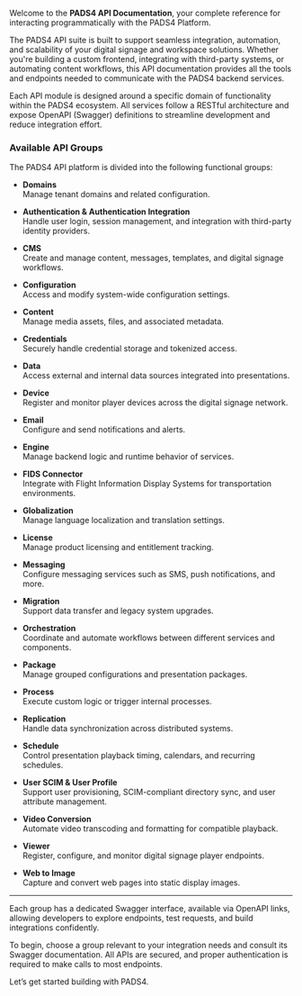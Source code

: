 Welcome to the **PADS4 API Documentation**, your complete reference for interacting programmatically with the PADS4 Platform.

The PADS4 API suite is built to support seamless integration, automation, and scalability of your digital signage and workspace solutions. Whether you're building a custom frontend, integrating with third-party systems, or automating content workflows, this API documentation provides all the tools and endpoints needed to communicate with the PADS4 backend services.

Each API module is designed around a specific domain of functionality within the PADS4 ecosystem. All services follow a RESTful architecture and expose OpenAPI (Swagger) definitions to streamline development and reduce integration effort.

### Available API Groups

The PADS4 API platform is divided into the following functional groups:

- **Domains**  
  Manage tenant domains and related configuration.

- **Authentication & Authentication Integration**  
  Handle user login, session management, and integration with third-party identity providers.

- **CMS**  
  Create and manage content, messages, templates, and digital signage workflows.

- **Configuration**  
  Access and modify system-wide configuration settings.

- **Content**  
  Manage media assets, files, and associated metadata.

- **Credentials**  
  Securely handle credential storage and tokenized access.

- **Data**  
  Access external and internal data sources integrated into presentations.

- **Device**  
  Register and monitor player devices across the digital signage network.

- **Email**  
  Configure and send notifications and alerts.

- **Engine**  
  Manage backend logic and runtime behavior of services.

- **FIDS Connector**  
  Integrate with Flight Information Display Systems for transportation environments.

- **Globalization**  
  Manage language localization and translation settings.

- **License**  
  Manage product licensing and entitlement tracking.

- **Messaging**  
  Configure messaging services such as SMS, push notifications, and more.

- **Migration**  
  Support data transfer and legacy system upgrades.

- **Orchestration**  
  Coordinate and automate workflows between different services and components.

- **Package**  
  Manage grouped configurations and presentation packages.

- **Process**  
  Execute custom logic or trigger internal processes.

- **Replication**  
  Handle data synchronization across distributed systems.

- **Schedule**  
  Control presentation playback timing, calendars, and recurring schedules.

- **User SCIM & User Profile**  
  Support user provisioning, SCIM-compliant directory sync, and user attribute management.

- **Video Conversion**  
  Automate video transcoding and formatting for compatible playback.

- **Viewer**  
  Register, configure, and monitor digital signage player endpoints.

- **Web to Image**  
  Capture and convert web pages into static display images.

---

Each group has a dedicated Swagger interface, available via OpenAPI links, allowing developers to explore endpoints, test requests, and build integrations confidently.

To begin, choose a group relevant to your integration needs and consult its Swagger documentation. All APIs are secured, and proper authentication is required to make calls to most endpoints.

Let’s get started building with PADS4.